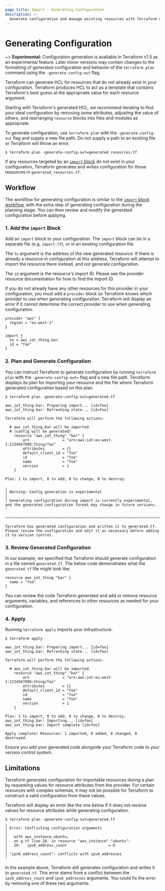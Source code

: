 ```yaml
---
page_title: Import - Generating Configuration
description: >-
  Generate configuration and manage existing resources with Terraform using configuration-driven import.
---
```


# Generating Configuration

~> **Experimental:** Configuration generation is available in Terraform v1.5 as an experimental feature. Later minor versions may contain changes to the formatting of generated configuration and behavior of the `terraform plan` command using the `-generate-config-out` flag.

Terraform can generate HCL for resources that do not already exist in your configuration. Terraform produces HCL to act as a template that contains Terraform's best guess at the appropriate value for each resource argument. 

Starting with Terraform's generated HCL, we recommend iterating to find your ideal configuration by removing some attributes, adjusting the value of others, and rearranging `resource` blocks into files and modules as appropriate.

To generate configuration, use `terraform plan` with the `-generate-config-out` flag and supply a new file path. Do not supply a path to an existing file or Terraform will throw an error.

```shell
$ terraform plan -generate-config-out=generated_resources.tf
```

If any resources targeted by an [`import` block](/terraform/language/import/index) do not exist in your configuration, Terraform generates and writes configuration for those resources in `generated_resources.tf`.

## Workflow

The workflow for generating configuration is similar to the [`import` block workflow](/terraform/language/import/index#planning-and-applying-an-import), with the extra step of generating configuration during the planning stage. You can then review and modify the generated configuration before applying. 

### 1. Add the `import` Block

Add an `import` block to your configuration. The `import` block can be in a separate file (e.g. `import.tf`), or in an existing configuration file.

The `to` argument is the address of the new generated resource. If there is already a resource in configuration at this address, Terraform will attempt to import the resource there instead, and not generate configuration.

The `id` argument is the resource's import ID. Please see the provider resource documentation for how to find the import ID.

If you do not already have any other resources for this provider in your configuration, you must add a `provider` block so Terraform knows which provider to use when generating configuration. Terraform will display an error if it cannot determine the correct provider to use when generating configuration.

```hcl
provider "aws" {
  region = "eu-west-1"
}

import {
  to = aws_iot_thing.bar
  id = "foo"
}
```

### 2. Plan and Generate Configuration

You can instruct Terraform to generate configuration by running `terraform plan` with the `-generate-config-out=` flag and a new file path. Terraform displays its plan for importing your resource and the file where Terraform generated configuration based on this plan. 

```shell
$ terraform plan -generate-config-out=generated.tf

aws_iot_thing.bar: Preparing import... [id=foo]
aws_iot_thing.bar: Refreshing state... [id=foo]

Terraform will perform the following actions:

  # aws_iot_thing.bar will be imported
  # (config will be generated)
    resource "aws_iot_thing" "bar" {
        arn               = "arn:aws:iot:eu-west-1:1234567890:thing/foo"
        attributes        = {}
        default_client_id = "foo"
        id                = "foo"
        name              = "foo"
        version           = 1
    }

Plan: 1 to import, 0 to add, 0 to change, 0 to destroy.

╷
│ Warning: Config generation is experimental
│ 
│ Generating configuration during import is currently experimental, and the generated configuration format may change in future versions.
╵

──────────────────────────────────────────────────────────────────────────────────────────────────────────────────────────────────────────────────

Terraform has generated configuration and written it to generated.tf. Please review the configuration and edit it as necessary before adding it to version control.
```

### 3. Review Generated Configuration

In our example, we specified that Terraform should generate configuration in a file named `generated.tf`. The below code demonstrates what the `generated.tf` file might look like. 

```hcl
resource aws_iot_thing "bar" {
  name = "foo"
}
```

You can review the code Terraform generated and add or remove resource arguments, variables, and references to other resources as needed for your configuration. 

### 4. Apply
Running `terraform apply` imports your infrastructure.

```shell
$ terraform apply

aws_iot_thing.bar: Preparing import... [id=foo]
aws_iot_thing.bar: Refreshing state... [id=foo]

Terraform will perform the following actions:

  # aws_iot_thing.bar will be imported
    resource "aws_iot_thing" "bar" {
        arn               = "arn:aws:iot:eu-west-1:1234567890:thing/foo"
        attributes        = {}
        default_client_id = "foo"
        id                = "foo"
        name              = "foo"
        version           = 1
    }

Plan: 1 to import, 0 to add, 0 to change, 0 to destroy.
aws_iot_thing.bar: Importing... [id=foo]
aws_iot_thing.bar: Import complete [id=foo]

Apply complete! Resources: 1 imported, 0 added, 0 changed, 0 destroyed.

```

Ensure you add your generated code alongside your Terraform code to your version control system.

## Limitations

Terraform generates configuration for importable resources during a plan by requesting values for resource attributes from the provider. For certain resources with complex schemas, it may not be possible for Terraform to construct a valid configuration from these values.

Terraform will display an error like the one below if it does not receive values for resource attributes while generating configuration.

```shell
$ terraform plan -generate-config-out=generated.tf
╷
│ Error: Conflicting configuration arguments
│ 
│   with aws_instance.ubuntu,
│   on g.tf line 20, in resource "aws_instance" "ubuntu":
│   20:   ipv6_address_count                   = 0
│ 
│ "ipv6_address_count": conflicts with ipv6_addresses
╵
```

In the example above, Terraform still generates configuration and writes it to `generated.tf`. This error stems from a conflict between the `ipv6_address_count` and `ipv6_addresses` arguments. You could fix the error by removing one of these two arguments.
